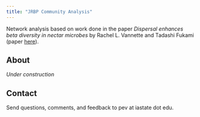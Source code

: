 ```yaml
---
title: "JRBP Community Analysis"
---
```




Network analysis based on work done in the paper *Dispersal enhances beta diversity in nectar microbes* by Rachel L. Vannette and Tadashi Fukami (paper [here][vannette_paper]).   

## About

*Under construction*

## Contact

Send questions, comments, and feedback to pev at iastate dot edu.

[vannette_paper]: https://doi.org/10.1111/ele.12787
